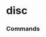 # disc




### Commands
<ul className="grid grid-cols-1 md:grid-cols-2 lg:grid-cols-3 xl:grid-cols-4 gap-4 -ml-6">
<ReferenceCard
    title="Mover"
    description="Scrape data for top etf movers."
    url="/sdk/reference/etf/disc/mover"
    command
/>
</ul>
